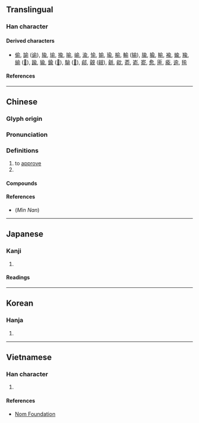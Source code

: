 {{also|兪|侖}}
{{character info}}
==Translingual==

===Han character===
{{Han char|rn=9|rad=人|as=07|sn=9|four=80221|canj=OMBN|ids=⿱亼刖}}

====Derived characters====
* [[偷]], [[諭]] ([[谕]]), [[隃]], [[堬]], [[揄]], [[喻]], [[崳]], [[渝]], [[愉]], [[媮]], [[瑜]], [[榆]], [[輸]] ([[输]]), [[牏]], [[腧]], [[睮]], [[褕]], [[蝓]], [[羭]], [[緰]] ([[𦈕]]), [[踰]], [[貐]], [[鍮]] ([[𨱎]]), [[騟]] ([[𩨈]]), [[鄃]], [[覦]] ([[觎]]), [[毹]], [[歈]], [[萮]], [[嵛]], [[窬]], [[愈]], [[匬]], [[瘉]], [[逾]], [[毺]]

====References====
{{Han ref|kx=0105.210|dkj=00703|dj=0223.020|hdz=10155.030|uh=4FDE}}

----

==Chinese==
{{zh-forms|t2=兪}}

===Glyph origin===
{{Han etym}}

===Pronunciation===
{{zh-pron
|m=yú
|c=jyu4
|mn=jû/lû
|mc=y
|oc=y
|ma=
|cat=v,pn
}}

===Definitions===
{{zh-hanzi}}

# to [[approve]]
# {{surname|zh}}

====Compounds====
{{zh-der|俞俞|伯俞泣杖|吁咈都俞|俞跗|吁俞|俞允|俞旨|俞兒|都俞吁咈}}

====References====
* (''Min Nan'') {{thcwd|41096}}

----

==Japanese==

===Kanji===
{{ja-kanji|grade=|rs=人07}}

# {{rfdef|ja|sort=人07}}

====Readings====
{{ja-readings
|on=ゆ
|kun=しかり
}}

----

==Korean==

===Hanja===
{{ko-hanja|유}}

# {{rfdef|ko|sort=人07}}

----

==Vietnamese==

===Han character===
{{vi-readings|reading=[[dũ]]|rs=人07}}

# {{rfdef|vi|sort=人07}}

====References====
* [http://nomfoundation.org/common/nom_details.php?codepoint=4fde Nom Foundation]